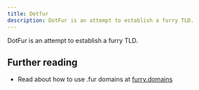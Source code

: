 ```yaml
---
title: Dotfur
description: DotFur is an attempt to establish a furry TLD.
---
```


DotFur is an attempt to establish a furry TLD.

## Further reading

- Read about how to use .fur domains at [furry.domains](https://furry.domains/)